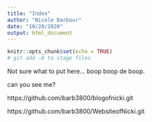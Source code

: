```yaml
---
title: "Index"
author: "Nicole Barbour"
date: "10/20/2020"
output: html_document
---
```


```r
knitr::opts_chunk$set(echo = TRUE)
# git add -A to stage files
```

Not sure what to put here... boop boop de boop.

can you see me?

https://github.com/barb3800/blogofnicki.git

https://github.com/barb3800/WebsiteofNicki.git